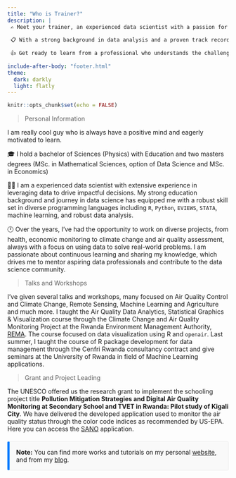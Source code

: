 ```yaml
---
title: "Who is Trainer?"
description: |
 ✍️ Meet your trainer, an experienced data scientist with a passion for teaching and a deep expertise in R programming.  
 
 📋 With a strong background in data analysis and a proven track record of guiding learners from beginners to proficient R users, your trainer is dedicated to making complex concepts accessible and engaging. 
 
 👍 Get ready to learn from a professional who understands the challenges of mastering data science and is here to support you every step of the way.
 
include-after-body: "footer.html"
theme:
  dark: darkly
  light: flatly
---
```



<!-- HTML and CSS for the callout box -->
<style>
.callout-note {
  padding: 15px;
  margin: 20px 0;
  border: 1px solid #eee;
  border-left-width: 5px;
  border-radius: 3px;
  background-color: #f9f9f9;
  border-left-color: #007bff;
}
.callout-note p {
  margin: 0;
}
</style>

```r
knitr::opts_chunk$set(echo = FALSE)
```


> Personal Information

I am really cool guy who is always have a positive mind and eagerly motivated to learn.

🎓 I hold a bachelor of Sciences (Physics) with Education and two masters degrees (MSc. in Mathematical Sciences, option of Data Science and MSc. in Economics)

👩‍🎤 I am a experienced data scientist with extensive experience in leveraging data to drive impactful decisions. My strong education background and journey in data science has equipped me with a robust skill set in diverse programming languages including `R`, `Python`, `EVIEWS`, `STATA`, machine learning, and robust data analysis.

🕛️ Over the years, I've had the opportunity to work on diverse projects, from health, economic monitoring to climate change and air quality assessment, always with a focus on using data to solve real-world problems. I am passionate about continuous learning and sharing my knowledge, which drives me to mentor aspiring data professionals and contribute to the data science community.

> Talks and Workshops

I've given several talks and workshops, many focused on Air Quality Control and Climate Change, Remote Sensing, Machine Learning and Agriculture and much more. I taught the Air Quality Data Analytics, Statistical Graphics & Visualization course through the Climate Change and Air Quality Monitoring Project at the Rwanda Environment Management Authority, [REMA](www.rpubs.com/mgisa){target="_blank"}. The course focused on data visualization using R and `openair`. Last summer, I taught the course of R package development for data management through the Cenfri Rwanda consultancy contract and give seminars at the University of Rwanda in field of Machine Learning applications.

> Grant and Project Leading

The UNESCO offered us the research grant to implement the schooling project title **Pollution Mitigation Strategies and Digital Air Quality Monitoring at Secondary School and TVET in Rwanda: Pilot study of Kigali City**. We have delivered the developed application used to monitor the air quality status through the color code indices as recommended by US-EPA. Here you can access the [SANO](https://mgisa.shinyapps.io/schoolAirNow/) application.

<!-- Callout box content -->

<div class="callout-note">
  <p><strong>Note:</strong> You can find more works and tutorials on my personal [website](mgisa.github.io/myblog){target="_blank"}, and from my [blog](www.rpubs.com/mgisa){target="_blank"}. </p>
</div>